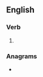 ==English==

===Verb===
{{head|en|verb form}}

# {{en-past of|salve}}

===Anagrams===
* {{anagrams|en|a=adelsv|Deslav|Valdes|slaved|valsed}}